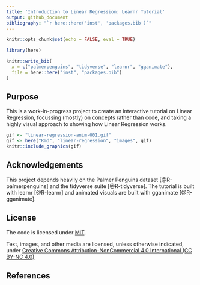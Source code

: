 ```yaml
---
title: 'Introduction to Linear Regression: Learnr Tutorial'
output: github_document
bibliography: "`r here::here('inst', 'packages.bib')`"
---
```


<!-- badges: start -->
<!-- badges: end -->

```r
knitr::opts_chunk$set(echo = FALSE, eval = TRUE)
```

```r
library(here)
```

```r
knitr::write_bib(
  x = c("palmerpenguins", "tidyverse", "learnr", "gganimate"), 
  file = here::here("inst", "packages.bib")
)
```

## Purpose

This is a work-in-progress project to create an interactive tutorial on Linear
Regression, focussing (mostly) on concepts rather than code, and taking a highly
visual approach to showing how Linear Regression works.

```r
gif <- "linear-regression-anim-001.gif"
gif <- here("Rmd", "linear-regression", "images", gif)
knitr::include_graphics(gif)
```

## Acknowledgements

This project depends heavily on the Palmer Penguins dataset [@R-palmerpenguins]
and the tidyverse suite [@R-tidyverse]. The tutorial is built with learnr 
[@R-learnr] and animated visuals are built with gganimate [@R-gganimate].

## License

The code is licensed under [MIT](https://github.com/tfzrch/learnr-linear-regression/blob/main/LICENSE).

Text, images, and other media are licensed, unless otherwise indicated, 
under [Creative Commons Attribution-NonCommercial 4.0 International (CC BY-NC 4.0)](https://creativecommons.org/licenses/by-nc/4.0/)

## References
